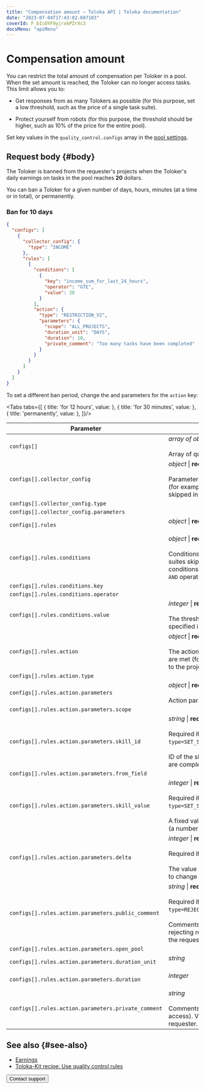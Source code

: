 ```yaml
---
title: "Compensation amount — Toloka API | Toloka documentation"
date: "2023-07-04T17:43:02.607103"
coverId: F_bIcOYF9yjrxkPZrXc3
docsMenu: "apiMenu"
---
```



# Compensation amount

You can restrict the total amount of compensation per Toloker in a pool. When the set amount is reached, the Toloker can no longer access tasks. This limit allows you to:

- Get responses from as many Tolokers as possible (for this purpose, set a low threshold, such as the price of a single task suite).

- Protect yourself from robots (for this purpose, the threshold should be higher, such as 10% of the price for the entire pool).

Set key values in the `quality_control.configs` array in the [pool settings](https://toloka.ai/docs/api/api-reference/#tag--pool).

## Request body {#body}

The Toloker is banned from the requester's projects when the Toloker's daily earnings on tasks in the pool reaches **20** dollars.

You can ban a Toloker for a given number of days, hours, minutes (at a time or in total), or permanently.

### Ban for 10 days

```json
{
  "configs": [
    {
      "collector_config": {
        "type": "INCOME"
      },
      "rules": [
        {
          "conditions": [
            {
              "key": "income_sum_for_last_24_hours",
              "operator": "GTE",
              "value": 20
            }
          ],
          "action": {
            "type": "RESTRICTION_V2",
            "parameters": {
              "scope": "ALL_PROJECTS",
              "duration_unit": "DAYS",
              "duration": 10,
              "private_comment": "Too many tasks have been completed"
            }
          }
        }
      ]
    }
  ]
}
```

To set a different ban period, change the <Term term="duration-unit"><DurationUnit/></Term> and <Term term="duration"><Duration/></Term> parameters for the `action` key:

<Tabs tabs={[
  { title: 'for 12 hours', value: <EarnLimitList1/> },
  { title: 'for 30 minutes', value: <EarnLimitList2/> },
  { title: 'permanently', value: <EarnLimitList3/> },
]}/>

Parameter | Overview
----- | -----
`configs[]` | _array of objects_ \| **required**<br/><br/>Array of quality control settings.
`configs[].collector_config` | _object_ \| **required**<br/><br/>Parameters for collecting statistics (for example, the number of tasks skipped in the pool).
`configs[].collector_config.type` | <EarnLimitTable1/>
`configs[].collector_config.parameters` | <EarnLimitTable2/>
`configs[].rules` | _object_ \| **required**<br/><br/><ConfigsRules/>
`configs[].rules.conditions` | _object_ \| **required**<br/><br/>Conditions (for example, 10 task suites skipped in a row). Multiple conditions are combined with the `AND` operator.
`configs[].rules.conditions.key` | <EarnLimitTable3/>
`configs[].rules.conditions.operator` | <EarnLimitTable4/>
`configs[].rules.conditions.value` | _integer_ \| **required**<br/><br/>The threshold value of the variable specified in `key`.
`configs[].rules.action` | _object_ \| **required**<br/><br/>The action to perform if conditions are met (for example, block access to the project).
`configs[].rules.action.type` | <EarnLimitTable5/>
`configs[].rules.action.parameters` | _object_ \| **required**<br/><br/>Action parameters.
`configs[].rules.action.parameters.scope` | <EarnLimitTable6/>
`configs[].rules.action.parameters.skill_id` | _string_ \| **required if**<br/><br/>Required if `type=SET_SKILL_FROM_OUTPUT_FIELD`.<br/><br/>ID of the skill to update as tasks are completed.
`configs[].rules.action.parameters.from_field` | <EarnLimitTable7/>
`configs[].rules.action.parameters.skill_value` | _integer_ \| **required if**<br/><br/>Required if `type=SET_SKILL_FROM_OUTPUT_FIELD`.<br/><br/>A fixed value to assign to the skill (a number from 0 to 100).
`configs[].rules.action.parameters.delta` | _integer_ \| **required if**<br/><br/>Required if `type=CHANGE_OVERLAP`.<br/><br/>The value determines the amount to change the overlap by.
`configs[].rules.action.parameters.public_comment` | _string_ \| **required if**<br/><br/>Required if `type=REJECT_ALL_ASSIGNMENTS`.<br/><br/>Comments (the reason for rejecting responses). Available to the requester and the Toloker.
`configs[].rules.action.parameters.open_pool` | <EarnLimitTable8/>
`configs[].rules.action.parameters.duration_unit` | _string_<br/><br/><DurationUnit/>
`configs[].rules.action.parameters.duration` | _integer_<br/><br/><Duration/>
`configs[].rules.action.parameters.private_comment` | _string_<br/><br/>Comments (the reason for blocking access). Visible only to the requester.

## See also {#see-also}

- [Earnings](/docs/guide/income)
- [Toloka-Kit recipe: Use quality control rules](/docs/toloka-kit/recipes/use-quality-control-rules/)

<Button themeColor="light" view="default" size="l" type="link" url="/docs/guide/troubleshooting/support?form-source=api-earn-limit">Contact support</Button>